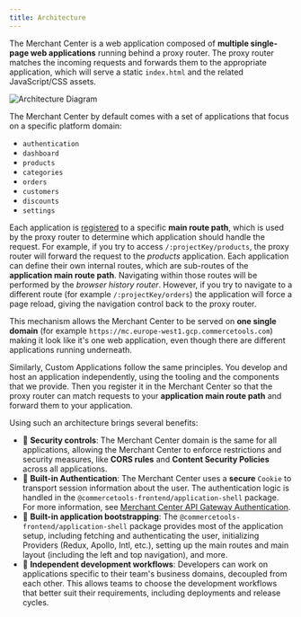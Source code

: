 ```yaml
---
title: Architecture
---
```


The Merchant Center is a web application composed of **multiple single-page web applications** running behind a proxy router. The proxy router matches the incoming requests and forwards them to the appropriate application, which will serve a static `index.html` and the related JavaScript/CSS assets.

![Architecture Diagram](/images/mc-fe-architecture.png)

The Merchant Center by default comes with a set of applications that focus on a specific platform domain:

- `authentication`
- `dashboard`
- `products`
- `categories`
- `orders`
- `customers`
- `discounts`
- `settings`

Each application is [registered](/register-applications/configuring-a-custom-application) to a specific **main route path**, which is used by the proxy router to determine which application should handle the request. For example, if you try to access `/:projectKey/products`, the proxy router will forward the request to the _products_ application.
Each application can define their own internal routes, which are sub-routes of the **application main route path**. Navigating within those routes will be performed by the _browser history router_. However, if you try to navigate to a different route (for example `/:projectKey/orders`) the application will force a page reload, giving the navigation control back to the proxy router.

This mechanism allows the Merchant Center to be served on **one single domain** (for example `https://mc.europe-west1.gcp.commercetools.com`) making it look like it's one web application, even though there are different applications running underneath.

Similarly, Custom Applications follow the same principles. You develop and host an application independently, using the tooling and the components that we provide. Then you register it in the Merchant Center so that the proxy router can match requests to your **application main route path** and forward them to your application.

Using such an architecture brings several benefits:

- 🚨 **Security controls**: The Merchant Center domain is the same for all applications, allowing the Merchant Center to enforce restrictions and security measures, like **CORS rules** and **Content Security Policies** across all applications.
- 🔑 **Built-in Authentication**: The Merchant Center uses a **secure** `Cookie` to transport session information about the user. The authentication logic is handled in the `@commercetools-frontend/application-shell` package. For more information, see [Merchant Center API Gateway Authentication](/main-concepts/authentication).
- 🤖 **Built-in application bootstrapping**: The `@commercetools-frontend/application-shell` package provides most of the application setup, including fetching and authenticating the user, initializing Providers (Redux, Apollo, Intl, etc.), setting up the main routes and main layout (including the left and top navigation), and more.
- 🚀 **Independent development workflows**: Developers can work on applications specific to their team's business domains, decoupled from each other. This allows teams to choose the development workflows that better suit their requirements, including deployments and release cycles.
